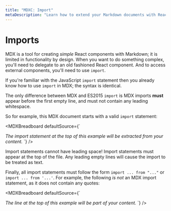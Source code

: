 ```yaml
---
title: "MDXC: Import"
metaDescription: "Learn how to extend your Markdown documents with React Components using MDXC."
---
```


Imports
=======

MDX is a tool for creating *simple* React components with Markdown; it is limited in functionality by design. When you want to do something complex, you'll need to delegate to an old fashioned React component. And to access external components, you'll need to use `import`.

If you're familiar with the JavaScript `import` statement then you already know how to use `import` in MDX; the syntax is identical.

The only difference between MDX and ES2015 `import` is MDX imports **must** appear before the first empty line, and must not contain any leading whitespace.

So for example, this MDX document starts with a valid `import` statement:

<MDXBreadboard defaultSource={`

*The import statement at the top of this example will be extracted from your content.*
`} />

<Warning>
Import statements cannot have leading space!
</Warning>

<Warning>
Import statements must appear at the top of the file. Any leading empty lines will cause the import to be treated as text.
</Warning>

Finally, all import statements must follow the form `import ... from "..."` or `import ... from '...'`. For example, the following *is not* an MDX import statement, as it does not contain any quotes:

<MDXBreadboard defaultSource={`

*The line at the top of this example will be part of your content.*
`} />
